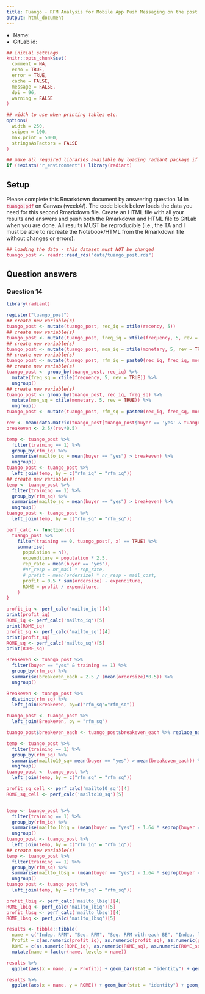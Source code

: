 ```yaml
---
title: Tuango - RFM Analysis for Mobile App Push Messaging on the post roll-out data
output: html_document
---
```


* Name:
* GitLab id:

```r
## initial settings
knitr::opts_chunk$set(
  comment = NA,
  echo = TRUE,
  error = TRUE,
  cache = FALSE,
  message = FALSE,
  dpi = 96,
  warning = FALSE
)

## width to use when printing tables etc.
options(
  width = 250,
  scipen = 100,
  max.print = 5000,
  stringsAsFactors = FALSE
)

## make all required libraries available by loading radiant package if needed
if (!exists("r_environment")) library(radiant)
```

<style>
.btn, .form-control, pre, code, pre code {
  border-radius: 4px;
}
.table {
  width: auto;
}
ul, ol {
  padding-left: 18px;
}
code, pre, pre code {
  overflow: auto;
  white-space: pre;
  word-wrap: normal;
}
code {
  color: #c7254e;
  background-color: #f9f2f4;
}
pre {
  background-color: #ffffff;
}
</style>

## Setup

Please complete this Rmarkdown document by answering question 14 in `tuango.pdf` on Canvas (week4/). The code block below loads the data you need for this second Rmarkdown file. Create an HTML file with all your results and answers and push both the Rmarkdown and HTML file to GitLab when you are done. All results MUST be reproducible (i.e., the TA and I must be able to recreate the Notebook/HTML from the Rmarkdown file without changes or errors).

```r
## loading the data - this dataset must NOT be changed
tuango_post <- readr::read_rds("data/tuango_post.rds")
```

## Question answers

### Question 14
```r
library(radiant)

register("tuango_post")
## create new variable(s)
tuango_post <- mutate(tuango_post, rec_iq = xtile(recency, 5))
## create new variable(s)
tuango_post <- mutate(tuango_post, freq_iq = xtile(frequency, 5, rev = TRUE))
## create new variable(s)
tuango_post <- mutate(tuango_post, mon_iq = xtile(monetary, 5, rev = TRUE))
## create new variable(s)
tuango_post <- mutate(tuango_post, rfm_iq = paste0(rec_iq, freq_iq, mon_iq))
## create new variable(s)
tuango_post <- group_by(tuango_post, rec_iq) %>%
  mutate(freq_sq = xtile(frequency, 5, rev = TRUE)) %>%
  ungroup()
## create new variable(s)
tuango_post <- group_by(tuango_post, rec_iq, freq_sq) %>%
  mutate(mon_sq = xtile(monetary, 5, rev = TRUE)) %>%
  ungroup()
tuango_post <- mutate(tuango_post, rfm_sq = paste0(rec_iq, freq_sq, mon_sq))

rev <- mean(data.matrix(tuango_post[tuango_post$buyer == 'yes' & tuango_post$training == 1, "ordersize"]))
breakeven <- 2.5/(rev*0.5)

temp <- tuango_post %>%
  filter(training == 1) %>%
  group_by(rfm_iq) %>%
  summarise(mailto_iq = mean(buyer == "yes") > breakeven) %>%
  ungroup()
tuango_post <- tuango_post %>%
  left_join(temp, by = c("rfm_iq" = "rfm_iq"))
## create new variable(s)
temp <- tuango_post %>%
  filter(training == 1) %>%
  group_by(rfm_sq) %>%
  summarise(mailto_sq = mean(buyer == "yes") > breakeven) %>%
  ungroup()
tuango_post <- tuango_post %>%
  left_join(temp, by = c("rfm_sq" = "rfm_sq"))

perf_calc <- function(x){
  tuango_post %>%
    filter(training == 0, tuango_post[, x] == TRUE) %>%
    summarise(
      population = n(),
      expenditure = population * 2.5,
      rep_rate = mean(buyer == "yes"),
      #nr_resp = nr_mail * rep_rate,
      # profit = mean(ordersize) * nr_resp - mail_cost,
      profit = 0.5 * sum(ordersize) - expenditure,
      ROME = profit / expenditure,
    )
}

profit_iq <- perf_calc('mailto_iq')[4]
print(profit_iq)
ROME_iq <- perf_calc('mailto_iq')[5]
print(ROME_iq)
profit_sq <- perf_calc('mailto_sq')[4]
print(profit_sq)
ROME_sq <- perf_calc('mailto_sq')[5]
print(ROME_sq)

Breakeven <- tuango_post %>%
  filter(buyer == "yes" & training == 1) %>%
  group_by(rfm_sq) %>%
  summarise(breakeven_each = 2.5 / (mean(ordersize)*0.5)) %>%
  ungroup()

Breakeven <- tuango_post %>%
  distinct(rfm_sq) %>%
  left_join(Breakeven, by=c("rfm_sq"="rfm_sq"))

tuango_post <- tuango_post %>%
  left_join(Breakeven, by = "rfm_sq")

tuango_post$breakeven_each <- tuango_post$breakeven_each %>% replace_na(1)

temp <- tuango_post %>%
  filter(training == 1) %>%
  group_by(rfm_sq) %>%
  summarise(mailto10_sq= mean(buyer == "yes") > mean(breakeven_each)) %>%
  ungroup()
tuango_post <- tuango_post %>%
  left_join(temp, by = c("rfm_sq" = "rfm_sq"))

profit_sq_cell <- perf_calc('mailto10_sq')[4]
ROME_sq_cell <- perf_calc('mailto10_sq')[5]


temp <- tuango_post %>%
  filter(training == 1) %>%
  group_by(rfm_iq) %>%
  summarise(mailto_lbiq = (mean(buyer == "yes") - 1.64 * seprop(buyer == "yes")) > breakeven) %>%
  ungroup()
tuango_post <- tuango_post %>%
  left_join(temp, by = c("rfm_iq" = "rfm_iq"))
## create new variable(s)
temp <- tuango_post %>%
  filter(training == 1) %>%
  group_by(rfm_sq) %>%
  summarise(mailto_lbsq = (mean(buyer == "yes") - 1.64 * seprop(buyer == "yes")) > breakeven) %>%
  ungroup()
tuango_post <- tuango_post %>%
  left_join(temp, by = c("rfm_sq" = "rfm_sq"))

profit_lbiq <- perf_calc('mailto_lbiq')[4]
ROME_lbiq <- perf_calc('mailto_lbiq')[5]
profit_lbsq <- perf_calc('mailto_lbsq')[4]
ROME_lbsq <- perf_calc('mailto_lbsq')[5]

results <- tibble::tibble(
  name = c("Indep. RFM", "Seq. RFM", "Seq. RFM with each BE", "Indep. lb RFM", "Seq. lb RFM"),
  Profit = c(as.numeric(profit_iq), as.numeric(profit_sq), as.numeric(profit_sq_cell), as.numeric(profit_lbiq), as.numeric(profit_lbsq)),
  ROME = c(as.numeric(ROME_iq), as.numeric(ROME_sq), as.numeric(ROME_sq), as.numeric(ROME_lbiq), as.numeric(ROME_lbsq))) %>%
  mutate(name = factor(name, levels = name))

results %>%
  ggplot(aes(x = name, y = Profit)) + geom_bar(stat = "identity") + geom_text(aes(label = round(Profit, 2)), size = 3)

results %>%
  ggplot(aes(x = name, y = ROME)) + geom_bar(stat = "identity") + geom_text(aes(label = round(ROME, 2)), size = 3)


```


